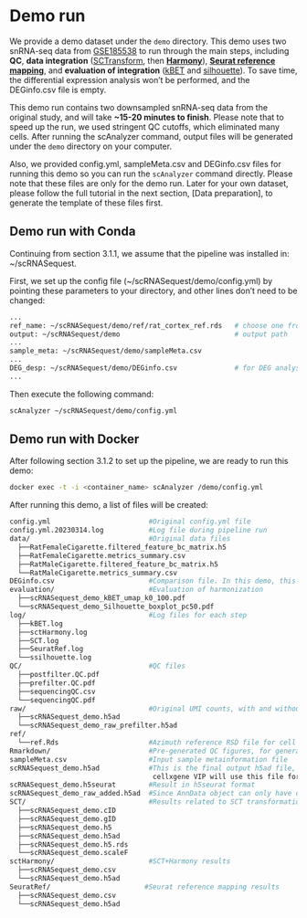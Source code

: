 # Demo run

We provide a demo dataset under the `demo` directory. This demo uses two snRNA-seq data from [GSE185538](https://www.ncbi.nlm.nih.gov/geo/query/acc.cgi?acc=GSE185538) to run through the main steps, including **QC**, **data integration** ([SCTransform](https://genomebiology.biomedcentral.com/articles/10.1186/s13059-019-1874-1), then [**Harmony**](https://www.nature.com/articles/s41592-019-0619-0)), [**Seurat reference mapping**](https://satijalab.org/seurat/articles/integration_mapping.html), and **evaluation of integration** ([kBET](https://www.nature.com/articles/s41592-018-0254-1) and [silhouette](https://ieeexplore.ieee.org/document/9260048)). To save time, the differential expression analysis won't be performed, and the DEGinfo.csv file is empty.

This demo run contains two downsampled snRNA-seq data from the original study, and will take **~15-20 minutes to finish**. Please note that to speed up the run, we used stringent QC cutoffs, which eliminated many cells. After running the scAnalyzer command, output files will be generated under the `demo` directory on your computer.

Also, we provided config.yml, sampleMeta.csv and DEGinfo.csv files for running this demo so you can run the `scAnalyzer` command directly. Please note that these files are only for the demo run. Later for your own dataset, please follow the full tutorial in the next section, [Data preparation], to generate the template of these files first.

## Demo run with Conda

Continuing from section 3.1.1, we assume that the pipeline was installed in: ~/scRNASequest.

First, we set up the config file (~/scRNASequest/demo/config.yml) by pointing these parameters to your directory, and other lines don't need to be changed:

```bash
...
ref_name: ~/scRNASequest/demo/ref/rat_cortex_ref.rds   # choose one from scAnalyzer call without argument
output: ~/scRNASequest/demo                            # output path   
...
sample_meta: ~/scRNASequest/demo/sampleMeta.csv
...
DEG_desp: ~/scRNASequest/demo/DEGinfo.csv              # for DEG analysis. To save time, this demo run doesn't include DE analysis
...
```

Then execute the following command:

```bash
scAnalyzer ~/scRNASequest/demo/config.yml
```

## Demo run with Docker

After following section 3.1.2 to set up the pipeline, we are ready to run this demo:

```bash
docker exec -t -i <container_name> scAnalyzer /demo/config.yml
```

After running this demo, a list of files will be created:

```bash
config.yml                        #Original config.yml file
config.yml.20230314.log           #Log file during pipeline run
data/                             #Original data files
  ├──RatFemaleCigarette.filtered_feature_bc_matrix.h5
  ├──RatFemaleCigarette.metrics_summary.csv
  ├──RatMaleCigarette.filtered_feature_bc_matrix.h5
  └──RatMaleCigarette.metrics_summary.csv
DEGinfo.csv                       #Comparison file. In this demo, this is empty
evaluation/                       #Evaluation of harmonization
  ├──scRNASequest_demo_kBET_umap_k0_100.pdf
  └──scRNASequest_demo_Silhouette_boxplot_pc50.pdf
log/                              #Log files for each step
  ├──kBET.log
  ├──sctHarmony.log
  ├──SCT.log
  ├──SeuratRef.log
  └──ssilhouette.log
QC/                               #QC files
  ├──postfilter.QC.pdf
  ├──prefilter.QC.pdf
  ├──sequencingQC.csv
  └──sequencingQC.pdf
raw/                              #Original UMI counts, with and withour filtering
  ├──scRNASequest_demo.h5ad
  └──scRNASequest_demo_raw_prefilter.h5ad
ref/
  └──ref.Rds                      #Azimuth reference RSD file for cell type label transfer
Rmarkdown/                        #Pre-generated QC figures, for generating Bookdown report
sampleMeta.csv                    #Input sample metainformation file
scRNASequest_demo.h5ad            #This is the final output h5ad file, and the expression values have been normalized
                                   cellxgene VIP will use this file for visualization
scRNASequest_demo.h5seurat        #Result in h5seurat format
scRNASequest_demo_raw_added.h5ad  #Since AnnData object can only have one count matrix, this one uses the raw UMI
SCT/                              #Results related to SCT transformation
  ├──scRNASequest_demo.cID
  ├──scRNASequest_demo.gID
  ├──scRNASequest_demo.h5
  ├──scRNASequest_demo.h5ad
  ├──scRNASequest_demo.h5.rds
  └──scRNASequest_demo.scaleF
sctHarmony/                       #SCT+Harmony results
  ├──scRNASequest_demo.csv
  └──scRNASequest_demo.h5ad
SeuratRef/                       #Seurat reference mapping results
  ├──scRNASequest_demo.csv
  └──scRNASequest_demo.h5ad
```